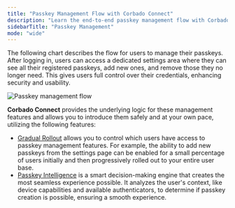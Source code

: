 ```yaml
---
title: "Passkey Management Flow with Corbado Connect"
description: "Learn the end-to-end passkey management flow with Corbado Connect. Covers passkey creation, deletion, and user notifications in your application."
sidebarTitle: "Passkey Management"
mode: "wide"
---
```


The following chart describes the flow for users to manage their passkeys. After logging in, users can access a dedicated settings area where they can see all their registered passkeys, add new ones, and remove those they no longer need. This gives users full control over their credentials, enhancing security and usability.

<Frame caption="Passkey management flow including Gradual Rollout and Passkey Intelligence">
  <img
    src="/images/corbado-connect/passkey-management-flow.webp"
    alt="Passkey management flow"    
  />
</Frame>

**Corbado Connect** provides the underlying logic for these management features and allows you to introduce them safely and at your own pace, utilizing the following features:

- [Gradual Rollout](/corbado-connect/features/gradual-rollout) allows you to control which users have access to passkey management features. For example, the ability to add new passkeys from the settings page can be enabled for a small percentage of users initially and then progressively rolled out to your entire user base.
- [Passkey Intelligence](/corbado-connect/features/passkey-intelligence) is a smart decision-making engine that creates the most seamless experience possible. It analyzes the user's context, like device capabilities and available authenticators, to determine if passkey creation is possible, ensuring a smooth experience.